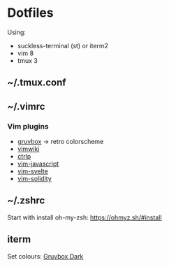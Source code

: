 = Dotfiles =

Using:

* suckless-terminal (st) or iterm2
* vim 8
* tmux 3

== ~/.tmux.conf ==

{{{tmux
set-window-option -g mode-key vi
set -g default-terminal "screen-256color"

# split
bind | split-window -h -c "#{pane_current_path}"
bind - split-window -v -c "#{pane_current_path}"
unbind '"'
unbind %

# vim pane movement
bind h select-pane -L
bind j select-pane -D
bind k select-pane -U
bind l select-pane -R

# reload config
bind-key r source-file ~/.tmux.conf \; display-message "tmux conf reloaded"

## COLORSCHEME: gruvbox dark (medium)
## https://github.com/egel/tmux-gruvbox
set-option -g status "on"

# default statusbar color
set-option -g status-style bg=colour237,fg=colour223 # bg=bg1, fg=fg1

# default window title colors
set-window-option -g window-status-style bg=colour214,fg=colour237 # bg=yellow, fg=bg1

# default window with an activity alert
set-window-option -g window-status-activity-style bg=colour237,fg=colour248 # bg=bg1, fg=fg3

# active window title colors
set-window-option -g window-status-current-style bg=red,fg=colour237 # fg=bg1

# pane border
set-option -g pane-active-border-style fg=colour250 #fg2
set-option -g pane-border-style fg=colour237 #bg1

# message infos
set-option -g message-style bg=colour239,fg=colour223 # bg=bg2, fg=fg1

# writing commands inactive
set-option -g message-command-style bg=colour239,fg=colour223 # bg=fg3, fg=bg1

# pane number display
set-option -g display-panes-active-colour colour250 #fg2
set-option -g display-panes-colour colour237 #bg1

# clock
set-window-option -g clock-mode-colour colour109 #blue

# bell
set-window-option -g window-status-bell-style bg=colour167,fg=colour235 # bg=red, fg=bg

## Theme settings mixed with colors (unfortunately, but there is no cleaner way)
set-option -g status-justify "left"
set-option -g status-left-style none
set-option -g status-left-length "80"
set-option -g status-right-style none
set-option -g status-right-length "80"
set-window-option -g window-status-separator ""

set-option -g status-left "#[bg=colour241,fg=colour248] #S "
set-option -g status-right "#[bg=colour239,fg=colour246] %Y-%m-%d %H:%M #[bg=colour248,fg=colour237] #h "

set-window-option -g window-status-current-format "#[bg=colour214,fg=colour239] #I #W#{?window_zoomed_flag,*Z,} "
set-window-option -g window-status-format "#[bg=colour239,fg=colour223] #I #W "

## COLORSCHEME END
}}}

== ~/.vimrc ==

{{{vim
set nocompatible

autocmd vimenter * ++nested colorscheme gruvbox
set background=dark

syntax on
filetype plugin indent on
set modelines=0
set number
set ruler
set visualbell
set encoding=utf-8

set expandtab
set tabstop=2
set shiftwidth=2
set softtabstop=2
set colorcolumn=80 " highlight col 80 but don't force break

set scrolloff=3
set backspace=indent,eol,start

let g:ctrlp_user_command = ['.git', 'cd %s && git ls-files -co --exclude-standard']
}}}

=== Vim plugins ===

* [[https://github.com/morhetz/gruvbox.git|gruvbox]] -> retro colorscheme
* [[https://github.com/vimwiki/vimwiki.git|vimwiki]]
* [[https://github.com/ctrlpvim/ctrlp.vim.git|ctrlp]]
* [[https://github.com/pangloss/vim-javascript.git|vim-javascript]]
* [[https://github.com/evanleck/vim-svelte.git|vim-svelte]]
* [[https://github.com/thesis/vim-solidity.git|vim-solidity]]

== ~/.zshrc ==

Start with install oh-my-zsh: https://ohmyz.sh/#install

{{{zsh
# Path to your oh-my-zsh installation.
#export ZSH=""

ZSH_THEME="gozilla-charchar"

HYPHEN_INSENSITIVE="true"

# Uncomment one of the following lines to change the auto-update behavior
# zstyle ':omz:update' mode disabled  # disable automatic updates
# zstyle ':omz:update' mode auto      # update automatically without asking
zstyle ':omz:update' mode reminder  # just remind me to update when it's time

# Uncomment the following line to change how often to auto-update (in days).
zstyle ':omz:update' frequency 13

# Uncomment the following line if pasting URLs and other text is messed up.
# DISABLE_MAGIC_FUNCTIONS="true"

# Uncomment the following line if you want to disable marking untracked files
# under VCS as dirty. This makes repository status check for large repositories
# much, much faster.
DISABLE_UNTRACKED_FILES_DIRTY="true"

plugins=(git)

source $ZSH/oh-my-zsh.sh

export EDITOR='vim'

export NVM_DIR="$HOME/.nvm"
[ -s "$NVM_DIR/nvm.sh" ] && \. "$NVM_DIR/nvm.sh"  # This loads nvm
[ -s "$NVM_DIR/bash_completion" ] && \. "$NVM_DIR/bash_completion"  # This loads nvm bash_completion

# make sure nix profile is up
#. ~/.nix-profile/etc/profile.d/nix.sh
}}}

== iterm ==

Set colours: [[https://raw.githubusercontent.com/mbadolato/iTerm2-Color-Schemes/master/schemes/Gruvbox%20Dark.itermcolors|Gruvbox Dark]]
